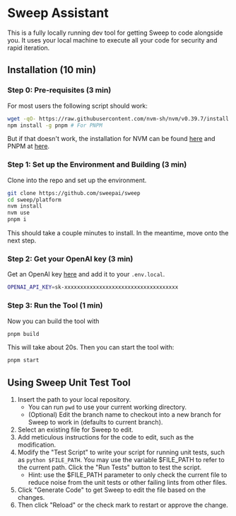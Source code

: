 # Sweep Assistant

This is a fully locally running dev tool for getting Sweep to code alongside you. It uses your local machine to execute all your code for security and rapid iteration.

## Installation (10 min)

### Step 0: Pre-requisites (3 min)

For most users the following script should work:

```sh
wget -qO- https://raw.githubusercontent.com/nvm-sh/nvm/v0.39.7/install.sh | bash # For NVM
npm install -g pnpm # For PNPM
```

But if that doesn't work, the installation for NVM can be found [here](https://github.com/nvm-sh/nvm?tab=readme-ov-file#install--update-script) and PNPM at [here](https://pnpm.io/installation#using-npm).

### Step 1: Set up the Environment and Building (3 min)

Clone into the repo and set up the environment.

```sh
git clone https://github.com/sweepai/sweep
cd sweep/platform
nvm install
nvm use
pnpm i
```

This should take a couple minutes to install. In the meantime, move onto the next step.

### Step 2: Get your OpenAI key (3 min)

Get an OpenAI key [here](https://platform.openai.com/api-keys) and add it to your `.env.local`.

```sh
OPENAI_API_KEY=sk-xxxxxxxxxxxxxxxxxxxxxxxxxxxxxxxxxxxx
```

### Step 3: Run the Tool (1 min)

Now you can build the tool with

```sh
pnpm build
```

This will take about 20s. Then you can start the tool with:

```sh
pnpm start
```

## Using Sweep Unit Test Tool

1. Insert the path to your local repository.
    - You can run `pwd` to use your current working directory.
    - (Optional) Edit the branch name to checkout into a new branch for Sweep to work in (defaults to current branch).
2. Select an existing file for Sweep to edit.
3. Add meticulous instructions for the code to edit, such as the modification.
4. Modify the "Test Script" to write your script for running unit tests, such as `python $FILE_PATH`. You may use the variable $FILE_PATH to refer to the current path. Click the "Run Tests" button to test the script.
    - Hint: use the $FILE_PATH parameter to only check the current file to reduce noise from the unit tests or other failing lints from other files.
5. Click "Generate Code" to get Sweep to edit the file based on the changes.
6. Then click "Reload" or the check mark to restart or approve the change.
